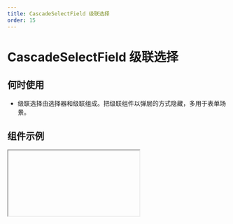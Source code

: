 ```yaml
---
title: CascadeSelectField 级联选择
order: 15
---
```


# CascadeSelectField 级联选择

## 何时使用

- 级联选择由选择器和级联组成。把级联组件以弹层的方式隐藏，多用于表单场景。

## 组件示例


<Iframe url="https://www.aliwork.com/developer/cascade-select-field-v2?isRenderNav=false" />

## 组件属性


<AttrTable
  category="form"
  dataSource={[
    {
      code: 'value',
      type: 'string',
      default: `'part_b'`,
      desc: '数据源中最后一个节点的 value',
    },
    {
      code: 'columnsNum',
      type: 'number',
      default: '0',
      desc: '级联层级',
    },
    {
      code: 'placeholder',
      type: 'string',
      default: `'请选择'`,
      desc: '占位提示',
    },
    {
      code: 'listStyle',
      type: 'React.CSSProperties',
      default: '{}',
      desc: '列表样式',
    },
    {
      code: 'expandTriggerType',
      type: `'click' | 'hover'`,
      default: 'click',
      desc: '触发行为',
    },
    {
      code: 'hasArrow',
      type: 'boolean',
      default: 'true',
      desc: '是否显示下拉箭头',
    },
    {
      code: 'hasBorder',
      type: 'boolean',
      default: 'true',
      desc: '是否显示边框',
    },
    {
      code: 'showSearch',
      type: 'boolean',
      default: 'false',
      desc: '是否显示搜索框',
    },
    {
      code: 'hasClear',
      type: 'boolean',
      default: 'true',
      desc: '是否显示清除按钮',
    },
    {
      code: 'dataSource',
      type: '[CascadeDataSource[]](/docs/components/interface#cascadeDataSource)',
      default: `~~~json
[{
		"value": "part",
		"label": {
			"type": "i18n",
			"en_US": "dep",
			"zh_CN": "部门"
		},
		"children": [{
				"value": "part_a",
				"label": "A部门"
			},
			{
				"value": "part_b",
				"label": "B部门"
			}
		]
	},
	{
		"value": "product",
		"label": "产品",
		"children": [{
				"value": "product_a",
				"label": "a产品"
			},
			{
				"value": "product_b",
				"label": "b产品"
			}
		]
	}
]`,
      desc: '数据源',
    },
    {
      code: 'isLoadData',
      type: 'boolean',
      default: 'false',
      desc: '是否开启异步加载',
    },
    {
      code: 'loadData',
      type: '( node: object ) => Promise<CascadeDataSource[]>',
      default: '-',
      desc: 'loadData 函数',
    },
    {
      code: 'notFoundContent',
      type: 'string',
      default: `'无数据'`,
      desc: '无数据时显示内容',
    },
    {
      code: 'optionAutoWidth',
      type: 'boolean',
      default: 'false',
      desc: '是否开启选项自动宽度，仅支持PC端',
    },
    {
      code: 'onChange',
      type: '({ value: string | array, data: object | array , extra: object }) => void',
      default: '-',
      desc: 'onChange 值发生变化',
    },
    {
      code: 'onVisibleChange',
      type: '( visible : boolean ) => void',
      default: '-',
      desc: 'onVisibleChange 弹层显示隐藏变化',
    },
  ]}
/>
